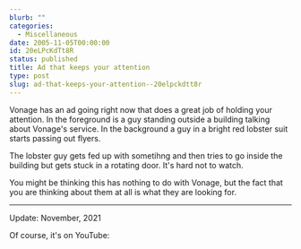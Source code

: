 ```yaml
---
blurb: ""
categories:
  - Miscellaneous
date: 2005-11-05T00:00:00
id: 20eLPcKdTt8R
status: published
title: Ad that keeps your attention
type: post
slug: ad-that-keeps-your-attention--20elpckdtt8r
---
```


Vonage has an ad going right now that does a great job of holding your attention. In the foreground is a guy standing outside a building talking about Vonage's service. In the background a guy in a bright red lobster suit starts passing out flyers. 

The lobster guy gets fed up with sometihng and then tries to go inside the building but gets stuck in a rotating door. It's hard not to watch.

You might be thinking this has nothing to do with Vonage, but the fact that you are thinking about them at all is what they are looking for.

---

Update: November, 2021

Of course, it's on YouTube:

<YouTubeVideo id="0XtCLsFoLSI" />
